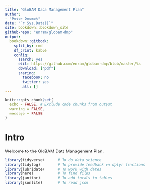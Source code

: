 ```yaml
---
title: "GloBAM Data Management Plan"
author:
- "Peter Desmet"
date: "`r Sys.Date()`"
site: bookdown::bookdown_site
github-repo: "enram/globam-dmp"
output:
  bookdown::gitbook:
    split_by: rmd
    df_print: kable
    config:
      search: yes
      edit: https://github.com/enram/globam-dmp/blob/master/%s
      download: ["pdf"]
      sharing:
        facebook: no
        twitter: yes
        all: []
---
```


```r
knitr::opts_chunk$set(
  echo = FALSE, # Exclude code chunks from output
  warning = FALSE,
  message = FALSE
)
```

# Intro

Welcome to the GloBAM Data Management Plan.

```r
library(tidyverse)      # To do data science
library(tidylog)        # To provide feedback on dplyr functions
library(lubridate)      # To work with dates
library(here)           # To find files
library(janitor)        # To add totals to tables
library(jsonlite)       # To read json
```

